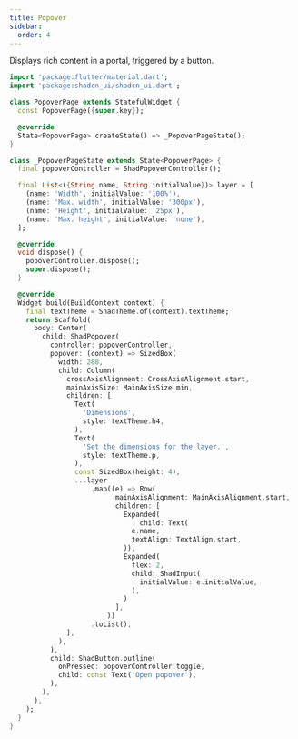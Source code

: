 ```yaml
---
title: Popover
sidebar:
  order: 4
---
```



Displays rich content in a portal, triggered by a button.

<Preview src="popover" minHeight="400px">

```dart
import 'package:flutter/material.dart';
import 'package:shadcn_ui/shadcn_ui.dart';

class PopoverPage extends StatefulWidget {
  const PopoverPage({super.key});

  @override
  State<PopoverPage> createState() => _PopoverPageState();
}

class _PopoverPageState extends State<PopoverPage> {
  final popoverController = ShadPopoverController();

  final List<({String name, String initialValue})> layer = [
    (name: 'Width', initialValue: '100%'),
    (name: 'Max. width', initialValue: '300px'),
    (name: 'Height', initialValue: '25px'),
    (name: 'Max. height', initialValue: 'none'),
  ];

  @override
  void dispose() {
    popoverController.dispose();
    super.dispose();
  }

  @override
  Widget build(BuildContext context) {
    final textTheme = ShadTheme.of(context).textTheme;
    return Scaffold(
      body: Center(
        child: ShadPopover(
          controller: popoverController,
          popover: (context) => SizedBox(
            width: 288,
            child: Column(
              crossAxisAlignment: CrossAxisAlignment.start,
              mainAxisSize: MainAxisSize.min,
              children: [
                Text(
                  'Dimensions',
                  style: textTheme.h4,
                ),
                Text(
                  'Set the dimensions for the layer.',
                  style: textTheme.p,
                ),
                const SizedBox(height: 4),
                ...layer
                    .map((e) => Row(
                          mainAxisAlignment: MainAxisAlignment.start,
                          children: [
                            Expanded(
                                child: Text(
                              e.name,
                              textAlign: TextAlign.start,
                            )),
                            Expanded(
                              flex: 2,
                              child: ShadInput(
                                initialValue: e.initialValue,
                              ),
                            )
                          ],
                        ))
                    .toList(),
              ],
            ),
          ),
          child: ShadButton.outline(
            onPressed: popoverController.toggle,
            child: const Text('Open popover'),
          ),
        ),
      ),
    );
  }
}
```

</Preview>

